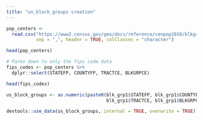 ```yaml
---
title: "us_block_groups creation"
---
```


```r
pop_centers <-
  read.csv("https://www2.census.gov/geo/docs/reference/cenpop2010/blkgrp/CenPop2010_Mean_BG.txt",
           sep = ",", header = TRUE, colClasses = "character")

head(pop_centers)
```

```r
# Pares down to only the fips code data
fips_codes <- pop_centers %>%
  dplyr::select(STATEFP, COUNTYFP, TRACTCE, BLKGRPCE)

head(fips_codes)
```

```r
us_block_groups <- as.numeric(paste0(blk_grp1$STATEFP, blk_grp1$COUNTYFP,
                                     blk_grp1$TRACTCE, blk_grp1$BLKGRPCE))
```

```r
devtools::use_data(us_block_groups, internal = TRUE, overwrite = TRUE)
```
